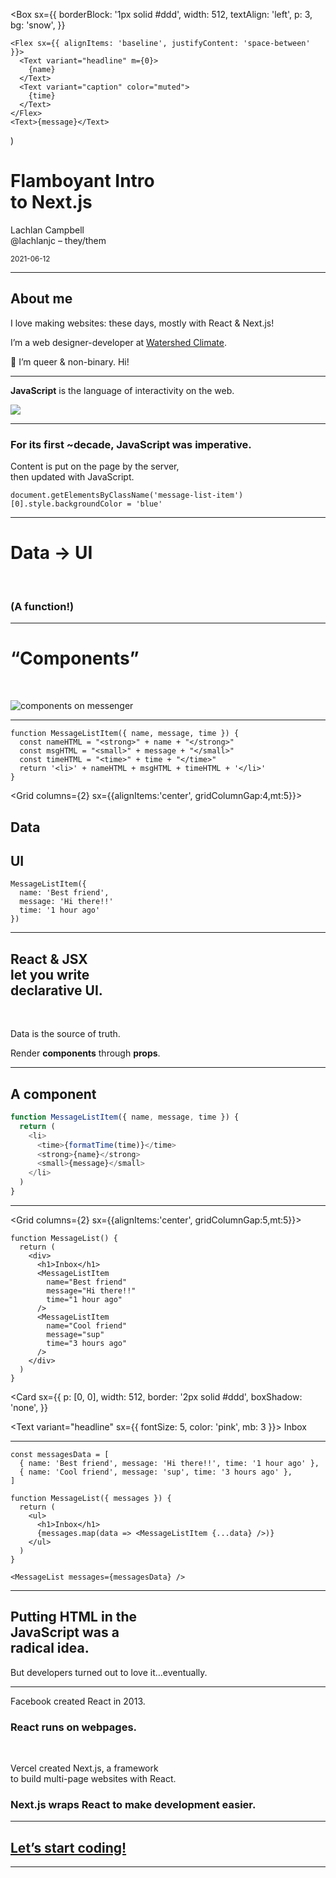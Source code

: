 
  <Box
    sx={{
      borderBlock: '1px solid #ddd',
      width: 512,
      textAlign: 'left',
      p: 3,
      bg: 'snow',
    }}
  >
    <Flex sx={{ alignItems: 'baseline', justifyContent: 'space-between' }}>
      <Text variant="headline" m={0}>
        {name}
      </Text>
      <Text variant="caption" color="muted">
        {time}
      </Text>
    </Flex>
    <Text>{message}</Text>
  </Box>
)

# Flamboyant Intro<br />to Next.js

Lachlan Campbell  
@lachlanjc – they/them

<small>2021-06-12</small>

---

<Avatar
  src="https://github.com/lachlanjc.png"
  size={128}
  alt="lachlan avatar"
/>

## About me

I love making websites: these days, mostly with React & Next.js!

I’m a web designer-developer at [Watershed Climate](https://www.watershedclimate.com).

🌈 I’m queer & non-binary. Hi!

---

**JavaScript** is the language of interactivity on the web.

![](https://about.fb.com/wp-content/uploads/2012/08/2764.png?w=890)

---

### For its first ~decade, JavaScript was **imperative**.

Content is put on the page by the server,<br />then updated with JavaScript.

```
document.getElementsByClassName('message-list-item')[0].style.backgroundColor = 'blue'
```

---

<Invert>


# Data → UI

<br />

### (A function!)

</Invert>


---

<Invert>


# “Components”

<br />

![components on messenger](https://cloud-y5iqnef2f-hack-club-bot.vercel.app/02764.png)

</Invert>


---

```
function MessageListItem({ name, message, time }) {
  const nameHTML = "<strong>" + name + "</strong>"
  const msgHTML = "<small>" + message + "</small>"
  const timeHTML = "<time>" + time + "</time>"
  return '<li>' + nameHTML + msgHTML + timeHTML + '</li>'
}
```

<Grid  columns={2} sx={{alignItems:'center', gridColumnGap:4,mt:5}}>


## Data

## UI

```
MessageListItem({
  name: 'Best friend',
  message: 'Hi there!!'
  time: '1 hour ago'
})
```

<MessageListItem name="Best friend" message="Hi there!!" time="1 hour ago" />

</Grid>


---

## React & JSX<br />let you write<br />**declarative UI.**

<br />

Data is the source of truth.

Render **components** through **props**.

---

## A component

```js
function MessageListItem({ name, message, time }) {
  return (
    <li>
      <time>{formatTime(time)}</time>
      <strong>{name}</strong>
      <small>{message}</small>
    </li>
  )
}
```

<MessageListItem name="Best friend" message="Hi there!!" time="1 hour ago" />

---

<Grid columns={2} sx={{alignItems:'center', gridColumnGap:5,mt:5}}>


```
function MessageList() {
  return (
    <div>
      <h1>Inbox</h1>
      <MessageListItem
        name="Best friend"
        message="Hi there!!"
        time="1 hour ago"
      />
      <MessageListItem
        name="Cool friend"
        message="sup"
        time="3 hours ago"
      />
    </div>
  )
}
```

<Card
  sx={{
    p: [0, 0],
    width: 512,
    border: '2px solid #ddd',
    boxShadow: 'none',
  }}
>
  <Text variant="headline" sx={{ fontSize: 5, color: 'pink', mb: 3 }}>
    Inbox
  </Text>
  <MessageListItem name="Best friend" message="Hi there!!" time="1 hour ago" />
  <MessageListItem name="Cool friend" message="sup" time="3 hours ago" />
</Card>

</Grid>


---

```
const messagesData = [
  { name: 'Best friend', message: 'Hi there!!', time: '1 hour ago' },
  { name: 'Cool friend', message: 'sup', time: '3 hours ago' },
]
```

```
function MessageList({ messages }) {
  return (
    <ul>
      <h1>Inbox</h1>
      {messages.map(data => <MessageListItem {...data} />)}
    </ul>
  )
}
```

```
<MessageList messages={messagesData} />
```

---

## Putting HTML in the<br />JavaScript was a<br />**radical idea.**

But developers turned out to love it…eventually.

---

Facebook created React in 2013.

### React runs on webpages.

<br />

Vercel created Next.js, a framework<br />to build multi-page websites with React.

### Next.js wraps React to make development easier.

---

## [Let’s start coding!](https://glitch.com/edit/#!/pridemakers-next-blank?path=package.json%3A11%3A14)

---
